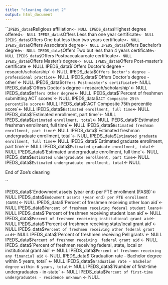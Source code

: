 ```yaml
---
title: "cleaning dataset 2"
output: html_document
---
```


```
IPEDS_data$`Religious affiliation`<- NULL
IPEDS_data$`Highest degree offered`<- NULL
IPEDS_data$`Offers Less than one year certificate`<- NULL
IPEDS_data$`Offers One but less than two years certificate` <- NULL
IPEDS_data$`Offers Associate's degree`<- NULL
IPEDS_data$`Offers Bachelor's degree`<- NULL
IPEDS_data$`Offers Two but less than 4 years certificate`<- NULL
IPEDS_data$`Offers Postbaccalaureate certificate`<- NULL
IPEDS_data$`Offers Master's degree`<- NULL
IPEDS_data$`Offers Post-master's certificate <- NULL
IPEDS_data$`Offers Doctor's degree - research/scholarship` <- NULL
IPEDS_data$`Offers Doctor's degree - professional practice`<- NULL
IPEDS_data$`Offers Doctor's degree - other`<- NULL
IPEDS_data$`Offers Post-master's certificate`<- NULL
IPEDS_data$`Offers Doctor's degree - research/scholarship`<- NULL
IPEDS_data$`Offers Other degree`<- NULL
IPEDS_data$`Percent of freshmen submitting ACT scores`<- NULL
IPEDS_data$`ACT Composite 25th percentile score`<- NULL
IPEDS_data$`ACT Composite 75th percentile score`<- NULL
IPEDS_data$`Estimated enrollment, full time`<- NULL
IPEDS_data$`Estimated enrollment, part time`<- NULL
IPEDS_data$`Estimated enrollment, total`<- NULL
IPEDS_data$`Estimated freshman enrollment, full time`<- NULL
IPEDS_data$`Estimated freshman enrollment, part time`<- NULL
IPEDS_data$`Estimated freshman undergraduate enrollment, total`<- NULL
IPEDS_data$`Estimated graduate enrollment, full time`<- NULL
IPEDS_data$`Estimated graduate enrollment, part time`<- NULL
IPEDS_data$`Estimated graduate enrollment, total`<- NULL
IPEDS_data$`Estimated undergraduate enrollment, full time`<- NULL
IPEDS_data$`Estimated undergraduate enrollment, part time`<- NULL
IPEDS_data$`Estimated undergraduate enrollment, total`<- NULL






















































End of Zoe's cleaning

``

 

IPEDS_data$`Endowment assets (year end) per FTE enrollment (FASB)`<- NULL
IPEDS_data$`Endowment assets (year end) per FTE enrollment (GASB)`<- NULL
IPEDS_data$`Percent of freshmen receiving other loan aid`<- NULL
IPEDS_data$`Percent of freshmen receiving federal student loans`<- NULL
IPEDS_data$`Percent of freshmen receiving student loan aid`<- NULL
IPEDS_data$`Percent of freshmen receiving institutional grant aid`<- NULL
IPEDS_data$`Percent of freshmen receiving state/local grant aid`<- NULL
IPEDS_data$`Percent of freshmen receiving other federal grant aid`<- NULL
IPEDS_data$`Percent of freshmen receiving Pell grants`<- NULL
IPEDS_data$`Percent of freshmen receiving  federal grant aid` <- NULL
IPEDS_data$`Percent of freshmen receiving federal, state, local or institutional grant aid` <- NULL
IPEDS_data$`Percent of freshmen receiving any financial aid` <- NULL
IPEDS_data$`Graduation rate - Bachelor degree within 5 years, total` <- NULL
IPEDS_data$`Graduation rate - Bachelor degree within 6 years, total`<- NULL
IPEDS_data$`Number of first-time undergraduates - in-state` <- NULL
IPEDS_data$`Percent of first-time undergraduates - residence unknown` <- NULL